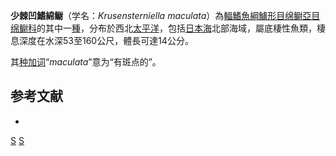 {{Speciesbox
| status = NE
| status_system = IUCN3.1
| taxon = Krusensterniella maculata
| authority = [[Andriashev|Andriashev]], 1938
| synonyms = 
}}

'''少棘凹鰭綿鳚'''（学名：''Krusensterniella maculata''）為[[輻鰭魚綱|輻鰭魚綱]][[鱸形目|鱸形目]][[绵鳚亞目|绵鳚亞目]][[绵鳚科|绵鳚科]]的其中一[[種|種]]，分布於西北[[太平洋|太平洋]]，包括[[日本海|日本海]]北部海域，屬底棲性魚類，棲息深度在水深53至160公尺，體長可達14公分。

其[[种加词|种加词]]“''maculata''”意为“有斑点的”。

==参考文献==
*{{FishBase_species|genus=Krusensterniella|species=maculata|year=2011|month=12}}

{{Taxonbar|from=Q1096513}}

[[Category:凹鰭綿䲁屬|S]]
[[Category:1938年描述的鱼类|S]]


{{鱸形目小作品}}